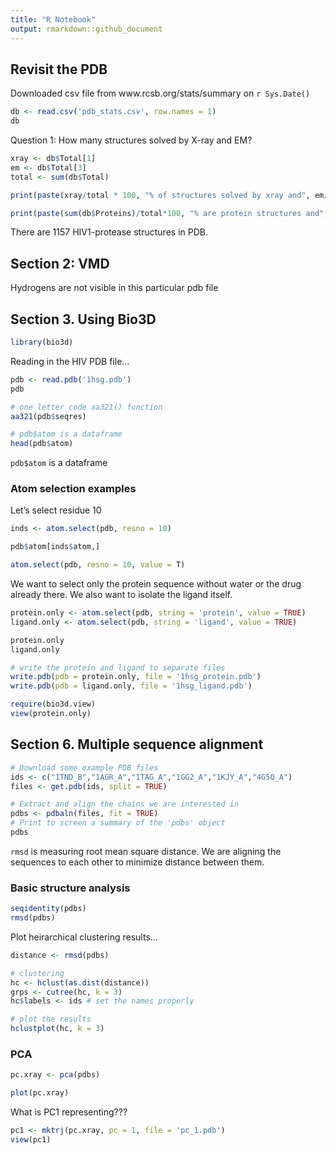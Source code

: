 ```yaml
---
title: "R Notebook"
output: rmarkdown::github_document
---
```


## Revisit the PDB

Downloaded csv file from www.rcsb.org/stats/summary on `r Sys.Date()`

```r
db <- read.csv('pdb_stats.csv', row.names = 1)
db
```

Question 1: How many structures solved by X-ray and EM?

```r
xray <- db$Total[1]
em <- db$Total[3]
total <- sum(db$Total)

print(paste(xray/total * 100, "% of structures solved by xray and", em/total*100, "% of structures solved by EM"))

print(paste(sum(db$Proteins)/total*100, "% are protein structures and", sum(db$Nucleic.Acids)/total*100, "% are nucleic acid structures."))
```
There are 1157 HIV1-protease structures in PDB.

## Section 2: VMD

Hydrogens are not visible in this particular pdb file


## Section 3. Using Bio3D

```r
library(bio3d)
```

Reading in the HIV PDB file...

```r
pdb <- read.pdb('1hsg.pdb')
pdb
```


```r
# one letter code aa321() function
aa321(pdb$seqres)
```



```r
# pdb$atom is a dataframe
head(pdb$atom)
```


`pdb$atom` is a dataframe

### Atom selection examples

Let's select residue 10

```r
inds <- atom.select(pdb, resno = 10)
```


```r
pdb$atom[inds$atom,]
```


```r
atom.select(pdb, resno = 10, value = T)
```

We want to select only the protein sequence without water or the drug already there.
We also want to isolate the ligand itself.

```r
protein.only <- atom.select(pdb, string = 'protein', value = TRUE)
ligand.only <- atom.select(pdb, string = 'ligand', value = TRUE)

protein.only
ligand.only

# write the protein and ligand to separate files
write.pdb(pdb = protein.only, file = '1hsg_protein.pdb')
write.pdb(pdb = ligand.only, file = '1hsg_ligand.pdb')
```






```r
require(bio3d.view)
view(protein.only)
```



## Section 6. Multiple sequence alignment

```r
# Download some example PDB files
ids <- c("1TND_B","1AGR_A","1TAG_A","1GG2_A","1KJY_A","4G5Q_A")
files <- get.pdb(ids, split = TRUE)
```


```r
# Extract and align the chains we are interested in
pdbs <- pdbaln(files, fit = TRUE)
# Print to screen a summary of the 'pdbs' object
pdbs
```


`rmsd` is measuring root mean square distance. We are aligning the sequences to each other to minimize
distance between them.

### Basic structure analysis

```r
seqidentity(pdbs)
rmsd(pdbs)
```


Plot heirarchical clustering results...

```r
distance <- rmsd(pdbs)

# clustering
hc <- hclust(as.dist(distance))
grps <- cutree(hc, k = 3)
hc$labels <- ids # set the names properly

# plot the results
hclustplot(hc, k = 3)
```




### PCA

```r
pc.xray <- pca(pdbs)

plot(pc.xray)
```


What is PC1 representing???

```r
pc1 <- mktrj(pc.xray, pc = 1, file = 'pc_1.pdb')
view(pc1)
```














